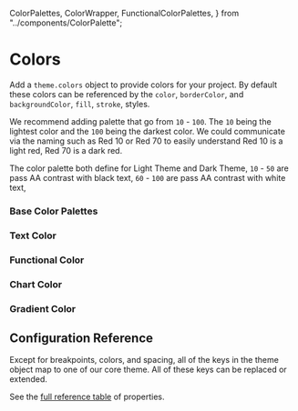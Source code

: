   ColorPalettes,
  ColorWrapper,
  FunctionalColorPalettes,
} from "../components/ColorPalette";

# Colors

Add a `theme.colors` object to provide colors for your project. By default these
colors can be referenced by the `color`, `borderColor`, and `backgroundColor`,
`fill`, `stroke`, styles.

We recommend adding palette that go from `10` - `100`. The `10` being the lightest color and the `100` being the darkest color. We could communicate via the naming such as Red 10 or Red 70 to easily understand Red 10 is a light red, Red 70 is a dark red.

The color palette both define for Light Theme and Dark Theme, `10` - `50` are pass AA contrast with black text, `60` - `100` are pass AA contrast with white text,

<ThemeParser theme="colors" />

### Base Color Palettes

<ColorWrapper>
  <ColorPalettes hue="red" />
  <ColorPalettes hue="magenta" />
  <ColorPalettes hue="purple" />
  <ColorPalettes hue="blue" />
  <ColorPalettes hue="green" />
  <ColorPalettes hue="teal" />
  <ColorPalettes hue="cyan" />
  <ColorPalettes hue="gray" />
</ColorWrapper>

### Text Color

<ThemeParser mode="light" theme="text" />
<ThemeParser mode="dark" theme="text" />

<FunctionalColorPalettes mode="light" palette="text" />
<FunctionalColorPalettes mode="dark" palette="text" />

### Functional Color

<ThemeParser mode="light" theme="risk" />
<ThemeParser mode="dark" theme="risk" />

<FunctionalColorPalettes mode="light" palette="risk" />
<FunctionalColorPalettes mode="dark" palette="risk" />

### Chart Color

<ThemeParser mode="light" theme="chart" />
<ThemeParser mode="dark" theme="chart" />

<FunctionalColorPalettes mode="light" palette="chart" />
<FunctionalColorPalettes mode="dark" palette="chart" />

### Gradient Color

<ThemeParser theme="gradient" />

<FunctionalColorPalettes palette="gradient" />

## Configuration Reference

Except for breakpoints, colors, and spacing, all of the keys in the theme object
map to one of our core theme. All of these keys can be replaced or
extended.

See the <a href="https://styled-system.com/table" target="_blank">full reference
table</a> of properties.
